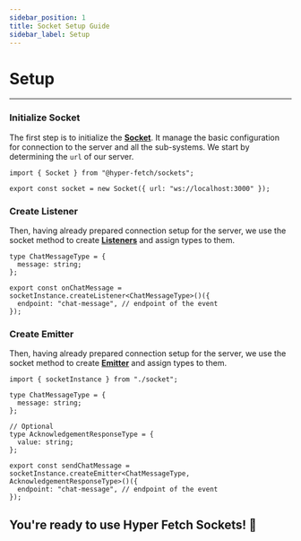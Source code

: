 ```yaml
---
sidebar_position: 1
title: Socket Setup Guide
sidebar_label: Setup
---
```


# Setup

---

### Initialize Socket

The first step is to initialize the **[Socket](/documentation/03-sockets/socket.mdx)**. It manage the basic
configuration for connection to the server and all the sub-systems. We start by determining the `url` of our server.

```tsx title="/src/server/socket.ts"
import { Socket } from "@hyper-fetch/sockets";

export const socket = new Socket({ url: "ws://localhost:3000" });
```

### Create Listener

Then, having already prepared connection setup for the server, we use the socket method to create
**[Listeners](/documentation/03-sockets/listener.mdx)** and assign types to them.

```tsx
type ChatMessageType = {
  message: string;
};

export const onChatMessage = socketInstance.createListener<ChatMessageType>()({
  endpoint: "chat-message", // endpoint of the event
});
```

### Create Emitter

Then, having already prepared connection setup for the server, we use the socket method to create
**[Emitter](/documentation/03-sockets/emitter.mdx)** and assign types to them.

```tsx
import { socketInstance } from "./socket";

type ChatMessageType = {
  message: string;
};

// Optional
type AcknowledgementResponseType = {
  value: string;
};

export const sendChatMessage = socketInstance.createEmitter<ChatMessageType, AcknowledgementResponseType>()({
  endpoint: "chat-message", // endpoint of the event
});
```

## You're ready to use Hyper Fetch Sockets! 🎊
